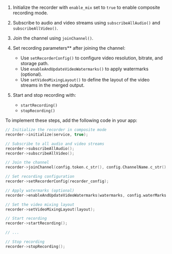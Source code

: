 <PlatformWrapper platform="linux-cpp">

1. Initialize the recorder with `enable_mix` set to `true` to enable composite recording mode.
2. Subscribe to audio and video streams using `subscribeAllAudio()` and `subscribeAllVideo()`.
3. Join the channel using `joinChannel()`.
4. Set recording parameters** after joining the channel:

   * Use `setRecorderConfig()` to configure video resolution, bitrate, and storage path.
   * Use `enableAndUpdateVideoWatermarks()` to apply watermarks (optional).
   * Use `setVideoMixingLayout()` to define the layout of the video streams in the merged output.
5. Start and stop recording with:

   * `startRecording()`
   * `stopRecording()`

To implement these steps, add the following code in your app:

```cpp
// Initialize the recorder in composite mode
recorder->initialize(service, true);

// Subscribe to all audio and video streams
recorder->subscribeAllAudio();
recorder->subscribeAllVideo();

// Join the channel
recorder->joinChannel(config.token.c_str(), config.ChannelName.c_str(), config.UserId.c_str());

// Set recording configuration
recorder->setRecorderConfig(recorder_config);

// Apply watermarks (optional)
recorder->enableAndUpdateVideoWatermarks(watermarks, config.waterMarks.size());

// Set the video mixing layout
recorder->setVideoMixingLayout(layout);

// Start recording
recorder->startRecording();

// ...

// Stop recording
recorder->stopRecording();
```

</PlatformWrapper>